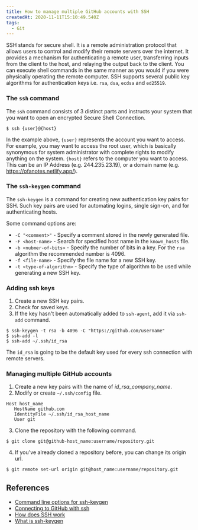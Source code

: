 ```yaml
---
title: How to manage multiple GitHub accounts with SSH
createdAt: 2020-11-11T15:10:49.540Z
tags:
  - Git
---
```


<MDXHeadingOne />

SSH stands for secure shell. It is a remote administration protocol that allows users to control and modify their remote servers over the internet. It provides a mechanism for authenticating a remote user, transferring inputs from the client to the host, and relaying the output back to the client. You can execute shell commands in the same manner as you would if you were physically operating the remote computer. SSH supports several public key algorithms for authentication keys i.e. `rsa`, `dsa`, `ecdsa` and `ed25519`.

<TableOfContents />

### The `ssh` command

The `ssh` command consists of 3 distinct parts and instructs your system that you want to open an encrypted Secure Shell Connection.

```shell script
$ ssh {user}@{host}
```

In the example above, `{user}` represents the account you want to access. For example, you may want to access the root user, which is basically synonymous for system administrator with complete rights to modify anything on the system. `{host}` refers to the computer you want to access. This can be an IP Address (e.g. 244.235.23.19), or a domain name (e.g. https://ofanotes.netlify.app/).

### The `ssh-keygen` command

The `ssh-keygen` is a command for creating new authentication key pairs for SSH. Such key pairs are used for automating logins, single sign-on, and for authenticating hosts.

Some command options are:

- `-C "<comment>"` - Specify a comment stored in the newly generated file.
- `-F <host-name>` - Search for specified host name in the `known_hosts` file.
- `-b <nubmer-of-bits>` - Specify the number of bits in a key. For the `rsa` algorithm the recommended number is 4096.
- `-f <file-name>` - Specify the file name for a new SSH key.
- `-t <type-of-algorithm>` - Specify the type of algorithm to be used while generating a new SSH key.

### Adding ssh keys

1. Create a new SSH key pairs.
2. Check for saved keys.
3. If the key hasn't been automatically added to `ssh-agent`, add it via `ssh-add` command.

```shell script
$ ssh-keygen -t rsa -b 4096 -C "https://github.com/username"
$ ssh-add -l
$ ssh-add ~/.ssh/id_rsa
```

The `id_rsa` is going to be the default key used for every ssh connection with remote servers.

### Managing multiple GitHub accounts

1. Create a new key pairs with the name of _id_rsa_company_name_.
2. Modify or create `~/.ssh/config` file.

```
Host host_name
   HostName github.com
   IdentityFile ~/.ssh/id_rsa_host_name
   User git
```

3. Clone the repository with the following command.

```shell script
$ git clone git@github-host_name:username/repository.git
```

4. If you've already cloned a repository before, you can change its origin url.

```shell script
$ git remote set-url origin git@host_name:username/repository.git
```

## References

- [Command line options for ssh-keygen](https://linux.die.net/man/1/ssh-keygen)
- [Connecting to GitHub with ssh](https://docs.github.com/en/free-pro-team@latest/github/authenticating-to-github/connecting-to-github-with-ssh)
- [How does SSH work](https://www.hostinger.com/tutorials/ssh-tutorial-how-does-ssh-work)
- [What is ssh-keygen](https://www.ssh.com/ssh/keygen/)
